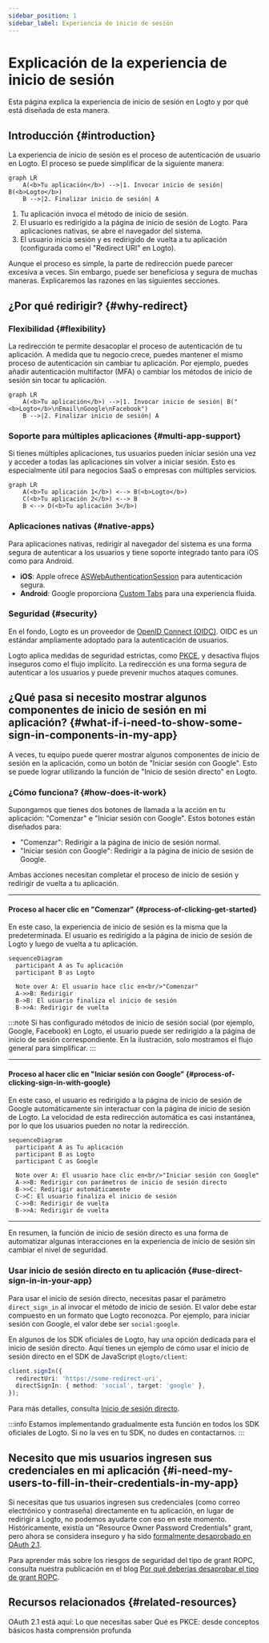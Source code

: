 ```yaml
---
sidebar_position: 1
sidebar_label: Experiencia de inicio de sesión
---
```


# Explicación de la experiencia de inicio de sesión

Esta página explica la experiencia de inicio de sesión en Logto y por qué está diseñada de esta manera.

## Introducción \{#introduction}

La experiencia de inicio de sesión es el proceso de autenticación de usuario en Logto. El proceso se puede simplificar de la siguiente manera:

```mermaid
graph LR
    A(<b>Tu aplicación</b>) -->|1. Invocar inicio de sesión| B(<b>Logto</b>)
    B -->|2. Finalizar inicio de sesión| A
```

1. Tu aplicación invoca el método de inicio de sesión.
2. El usuario es redirigido a la página de inicio de sesión de Logto. Para aplicaciones nativas, se abre el navegador del sistema.
3. El usuario inicia sesión y es redirigido de vuelta a tu aplicación (configurada como el "Redirect URI" en Logto).

Aunque el proceso es simple, la parte de redirección puede parecer excesiva a veces. Sin embargo, puede ser beneficiosa y segura de muchas maneras. Explicaremos las razones en las siguientes secciones.

## ¿Por qué redirigir? \{#why-redirect}

### Flexibilidad \{#flexibility}

La redirección te permite desacoplar el proceso de autenticación de tu aplicación. A medida que tu negocio crece, puedes mantener el mismo proceso de autenticación sin cambiar tu aplicación. Por ejemplo, puedes añadir autenticación multifactor (MFA) o cambiar los métodos de inicio de sesión sin tocar tu aplicación.

```mermaid
graph LR
    A(<b>Tu aplicación</b>) -->|1. Invocar inicio de sesión| B("<b>Logto</b>\nEmail\nGoogle\nFacebook")
    B -->|2. Finalizar inicio de sesión| A
```

### Soporte para múltiples aplicaciones \{#multi-app-support}

Si tienes múltiples aplicaciones, tus usuarios pueden iniciar sesión una vez y acceder a todas las aplicaciones sin volver a iniciar sesión. Esto es especialmente útil para negocios SaaS o empresas con múltiples servicios.

```mermaid
graph LR
    A(<b>Tu aplicación 1</b>) <--> B(<b>Logto</b>)
    C(<b>Tu aplicación 2</b>) <--> B
    B <--> D(<b>Tu aplicación 3</b>)
```

### Aplicaciones nativas \{#native-apps}

Para aplicaciones nativas, redirigir al navegador del sistema es una forma segura de autenticar a los usuarios y tiene soporte integrado tanto para iOS como para Android.

- **iOS**: Apple ofrece [ASWebAuthenticationSession](https://developer.apple.com/documentation/authenticationservices/aswebauthenticationsession) para autenticación segura.
- **Android**: Google proporciona [Custom Tabs](https://developer.chrome.com/docs/android/custom-tabs) para una experiencia fluida.

### Seguridad \{#security}

En el fondo, Logto es un proveedor de [OpenID Connect (OIDC)](https://openid.net/specs/openid-connect-core-1_0.html). OIDC es un estándar ampliamente adoptado para la autenticación de usuarios.

Logto aplica medidas de seguridad estrictas, como [PKCE](https://tools.ietf.org/html/rfc7636), y desactiva flujos inseguros como el flujo implícito. La redirección es una forma segura de autenticar a los usuarios y puede prevenir muchos ataques comunes.

## ¿Qué pasa si necesito mostrar algunos componentes de inicio de sesión en mi aplicación? \{#what-if-i-need-to-show-some-sign-in-components-in-my-app}

A veces, tu equipo puede querer mostrar algunos componentes de inicio de sesión en la aplicación, como un botón de "Iniciar sesión con Google". Esto se puede lograr utilizando la función de "Inicio de sesión directo" en Logto.

### ¿Cómo funciona? \{#how-does-it-work}

Supongamos que tienes dos botones de llamada a la acción en tu aplicación: "Comenzar" e "Iniciar sesión con Google". Estos botones están diseñados para:

- "Comenzar": Redirigir a la página de inicio de sesión normal.
- "Iniciar sesión con Google": Redirigir a la página de inicio de sesión de Google.

Ambas acciones necesitan completar el proceso de inicio de sesión y redirigir de vuelta a tu aplicación.

---

#### Proceso al hacer clic en "Comenzar" \{#process-of-clicking-get-started}

En este caso, la experiencia de inicio de sesión es la misma que la predeterminada. El usuario es redirigido a la página de inicio de sesión de Logto y luego de vuelta a tu aplicación.

```mermaid
sequenceDiagram
  participant A as Tu aplicación
  participant B as Logto

  Note over A: El usuario hace clic en<br/>"Comenzar"
  A->>B: Redirigir
  B->B: El usuario finaliza el inicio de sesión
  B->>A: Redirigir de vuelta
```

:::note
Si has configurado métodos de inicio de sesión social (por ejemplo, Google, Facebook) en Logto, el usuario puede ser redirigido a la página de inicio de sesión correspondiente. En la ilustración, solo mostramos el flujo general para simplificar.
:::

---

#### Proceso al hacer clic en "Iniciar sesión con Google" \{#process-of-clicking-sign-in-with-google}

En este caso, el usuario es redirigido a la página de inicio de sesión de Google automáticamente sin interactuar con la página de inicio de sesión de Logto. La velocidad de esta redirección automática es casi instantánea, por lo que los usuarios pueden no notar la redirección.

```mermaid
sequenceDiagram
  participant A as Tu aplicación
  participant B as Logto
  participant C as Google

  Note over A: El usuario hace clic en<br/>"Iniciar sesión con Google"
  A->>B: Redirigir con parámetros de inicio de sesión directo
  B->>C: Redirigir automáticamente
  C->C: El usuario finaliza el inicio de sesión
  C->>B: Redirigir de vuelta
  B->>A: Redirigir de vuelta
```

---

En resumen, la función de inicio de sesión directo es una forma de automatizar algunas interacciones en la experiencia de inicio de sesión sin cambiar el nivel de seguridad.

### Usar inicio de sesión directo en tu aplicación \{#use-direct-sign-in-in-your-app}

Para usar el inicio de sesión directo, necesitas pasar el parámetro `direct_sign_in` al invocar el método de inicio de sesión. El valor debe estar compuesto en un formato que Logto reconozca. Por ejemplo, para iniciar sesión con Google, el valor debe ser `social:google`.

En algunos de los SDK oficiales de Logto, hay una opción dedicada para el inicio de sesión directo. Aquí tienes un ejemplo de cómo usar el inicio de sesión directo en el SDK de JavaScript `@logto/client`:

```ts
client.signIn({
  redirectUri: 'https://some-redirect-uri',
  directSignIn: { method: 'social', target: 'google' },
});
```

Para más detalles, consulta [Inicio de sesión directo](/end-user-flows/authentication-parameters/direct-sign-in).

:::info
Estamos implementando gradualmente esta función en todos los SDK oficiales de Logto. Si no la ves en tu SDK, no dudes en contactarnos.
:::

## Necesito que mis usuarios ingresen sus credenciales en mi aplicación \{#i-need-my-users-to-fill-in-their-credentials-in-my-app}

Si necesitas que tus usuarios ingresen sus credenciales (como correo electrónico y contraseña) directamente en tu aplicación, en lugar de redirigir a Logto, no podemos ayudarte con eso en este momento. Históricamente, existía un "Resource Owner Password Credentials" grant, pero ahora se considera inseguro y ha sido [formalmente desaprobado en OAuth 2.1](https://datatracker.ietf.org/doc/html/draft-ietf-oauth-security-topics#name-resource-owner-password-cre).

Para aprender más sobre los riesgos de seguridad del tipo de grant ROPC, consulta nuestra publicación en el blog [Por qué deberías desaprobar el tipo de grant ROPC](https://blog.logto.io/deprecated-ropc-grant-type/).

## Recursos relacionados \{#related-resources}

<Url href="https://blog.logto.io/oauth-2-1/">OAuth 2.1 está aquí: Lo que necesitas saber</Url>
<Url href="https://blog.logto.io/how-pkce-protects-the-authorization-code-flow-for-native-apps">
  Qué es PKCE: desde conceptos básicos hasta comprensión profunda
</Url>

